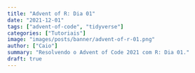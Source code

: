 ```yaml
---
title: "Advent of R: Dia 01"
date: "2021-12-01"
tags: ["advent-of-code", "tidyverse"]
categories: ["Tutoriais"]
image: "images/posts/banner/advent-of-r-01.png"
author: ["Caio"]
summary: "Resolvendo o Advent of Code 2021 com R: Dia 01."
draft: true
---
```


